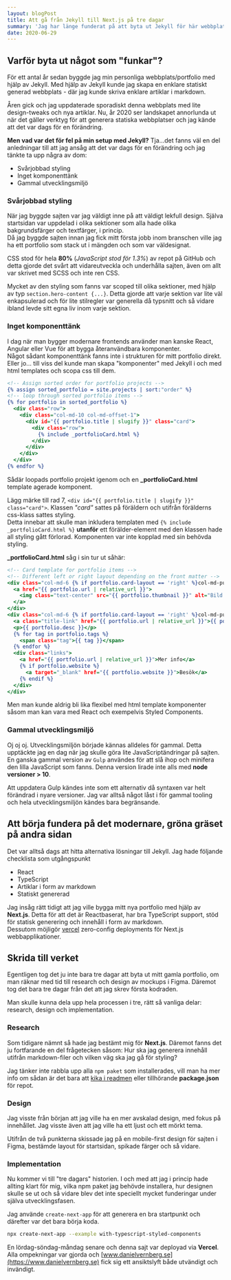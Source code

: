 ```yaml
---
layout: blogPost
title: Att gå från Jekyll till Next.js på tre dagar
summary: 'Jag har länge funderat på att byta ut Jekyll för här webbplatsen. Efter en del research och funderingar var det görbart på tre dagar.'
date: 2020-06-29
---
```


## Varför byta ut något som "funkar"?
För ett antal år sedan byggde jag min personliga webbplats/portfolio med hjälp av Jekyll. Med hjälp av Jekyll kunde jag skapa en enklare statiskt generad webbplats - där jag kunde skriva enklare artiklar i markdown.   

Åren gick och jag uppdaterade sporadiskt denna webbplats med lite design-tweaks och nya artiklar. Nu, år 2020 ser landskapet annorlunda ut när det gäller verktyg för att generera statiska webbplatser och jag kände att det var dags för en förändring.

**Men vad var det för fel på min setup med Jekyll?** Tja...det fanns väl en del anledningar till att jag ansåg att det var dags för en förändring och jag tänkte ta upp några av dom:
* Svårjobbad styling
* Inget komponenttänk
* Gammal utvecklingsmiljö

### Svårjobbad styling

När jag byggde sajten var jag väldigt inne på att väldigt lekfull design. Själva startsidan var uppdelad i olika sektioner som alla hade olika bakgrundsfärger och textfärger, i princip.   
Då jag byggde sajten innan jag fick mitt första jobb inom branschen ville jag ha ett portfolio som stack ut i mängden och som var väldesignat. 

CSS stod för hela **80%** (*JavaScript stod för 1.3%*) av repot på GitHub och detta gjorde det svårt att vidareutveckla och underhålla sajten, även om allt var skrivet med SCSS och inte ren CSS.

Mycket av den styling som fanns var scoped till olika sektioner, med hjälp av typ `section.hero-content {...}`. Detta gjorde att varje sektion var lite väl enkapsulerad och för lite stilregler var generella då typsnitt och så vidare ibland levde sitt egna liv inom varje sektion.

### Inget komponenttänk

I dag när man bygger modernare frontends använder man kanske React, Angular eller Vue för att bygga återanvändbara komponenter.  
Något sådant komponenttänk fanns inte i strukturen för mitt portfolio direkt. Eller jo... till viss del kunde man skapa "komponenter" med Jekyll i och med html templates och scopa css till dem.

```html{7}:_includes/sections/projects.html
<!-- Assign sorted order for portfolio projects -->
{% assign sorted_portfolio = site.projects | sort:"order" %}
<!-- loop through sorted portfolio items -->
{% for portfolio in sorted_portfolio %}
  <div class="row">
    <div class="col-md-10 col-md-offset-1">
      <div id="{{ portfolio.title | slugify }}" class="card">
        <div class="row">
          {% include _portfolioCard.html %}
        </div>
      </div>
    </div>
  </div>
{% endfor %}
```

Sådär loopads portfolio projekt igenom och en **_portfolioCard.html** template agerade komponent.

Lägg märke till rad 7, `<div id="{{ portfolio.title | slugify }}" class="card">`. Klassen *"card"* sattes på föräldern och utifrån förälderns css-klass sattes styling.   
Detta innebar att skulle man inkludera templaten med `{% include _portfolioCard.html %}` **utanför** ett förälder-element med den klassen hade all styling gått förlorad. Komponenten var inte kopplad med sin behövda styling.

**_portfolioCard.html** såg i sin tur ut såhär:

```html:_includes/_portfolioCard.html
<!-- Card template for portfolio items -->
<!-- Different left or right layout depending on the front matter -->
<div class="col-md-6 {% if portfolio.card-layout == 'right' %}col-md-push-6{% endif %}">
  <a href="{{ portfolio.url | relative_url }}">
    <img class="text-center" src="{{ portfolio.thumbnail }}" alt="Bild på {{ portfolio.title }}">
  </a>
</div>
<div class="col-md-6 {% if portfolio.card-layout == 'right' %}col-md-pull-6{% endif %}">
  <a class="title-link" href="{{ portfolio.url | relative_url }}">{{ portfolio.title | escape }}</a>
  <p>{{ portfolio.desc }}</p>
  {% for tag in portfolio.tags %}
    <span class="tag">{{ tag }}</span>
  {% endfor %}
  <div class="links">
    <a href="{{ portfolio.url | relative_url }}">Mer info</a>
    {% if portfolio.website %}
      <a target="_blank" href="{{ portfolio.website }}">Besök</a>
    {% endif %}
  </div>
</div>
```

Men man kunde aldrig bli lika flexibel med html template komponenter såsom man kan vara med React och exempelvis Styled Components.

### Gammal utvecklingsmiljö

Oj oj oj. Utvecklingsmiljön började kännas alldeles för gammal. Detta upptäckte jag en dag när jag skulle göra lite JavaScriptändringar på sajten.   
En ganska gammal version av `Gulp` användes för att slå ihop och minifera den lilla JavaScript som fanns. Denna version lirade inte alls med **node versioner > 10**.   

Att uppdatera Gulp kändes inte som ett alternativ då syntaxen var helt förändrad i nyare versioner. Jag var alltså något låst i för gammal tooling och hela utvecklingsmiljön kändes bara begränsande. 

## Att börja fundera på det modernare, gröna gräset på andra sidan

Det var alltså dags att hitta alternativa lösningar till Jekyll. Jag hade följande checklista som utgångspunkt

* React
* TypeScript
* Artiklar i form av markdown
* Statiskt genererad

Jag insåg rätt tidigt att jag ville bygga mitt nya portfolio med hjälp av **Next.js**. Detta för att det är Reactbaserat, har bra TypeScript support, stöd för statisk generering och innehåll i form av markdown.   
Dessutom möjligör [vercel](https://vercel.com) zero-config deployments för Next.js webbapplikationer.

## Skrida till verket

Egentligen tog det ju inte bara tre dagar att byta ut mitt gamla portfolio, om man räknar med tid till research och design av mockups i Figma. Däremot tog det bara tre dagar från det att jag skrev första kodraden.

Man skulle kunna dela upp hela processen i tre, rätt så vanliga delar:  research, design och implementation.

### Research
Som tidigare nämnt så hade jag bestämt mig för **Next.js**. Däremot fanns det ju fortfarande en del frågetecken såsom: Hur ska jag generera innehåll utifrån markdown-filer och vilken väg ska jag gå för styling?

Jag tänker inte rabbla upp alla `npm paket` som installerades, vill man ha mer info om sådan är det bara att [kika i readmen](https://github.com/danielv14/personal-portfolio) eller tillhörande **package.json** för repot.

### Design

Jag visste från början att jag ville ha en mer avskalad design, med fokus på innehållet. Jag visste även att jag ville ha ett ljust och ett mörkt tema.

Utifrån de två punkterna skissade jag på en mobile-first design för sajten i Figma, bestämde layout för startsidan, spikade färger och så vidare.

### Implementation

Nu kommer vi till "tre dagars" historien. I och med att jag i princip hade allting klart för mig, vilka npm paket jag behövde installera, hur designen skulle se ut och så vidare blev det inte speciellt mycket funderingar under själva utvecklingsfasen.

Jag använde `create-next-app` för att generera en bra startpunkt och därefter var det bara börja koda.

```bash
npx create-next-app --example with-typescript-styled-components
```

En lördag-söndag-måndag senare och denna sajt var deployad via **Vercel**. Alla ompekningar var gjorda och [www.danielvernberg.se](https://www.danielvernberg.se) fick sig ett ansiktslyft både utvändigt och invändigt.
